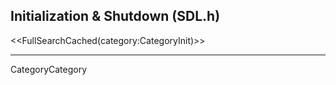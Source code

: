 <!-- #master-page:CategoryTemplate -->
<!-- #master-date:Unknown-Date -->
<!-- format wiki -->
<!-- language en -->

== Initialization & Shutdown (SDL.h) ==

<<FullSearchCached(category:CategoryInit)>>

----
CategoryCategory
